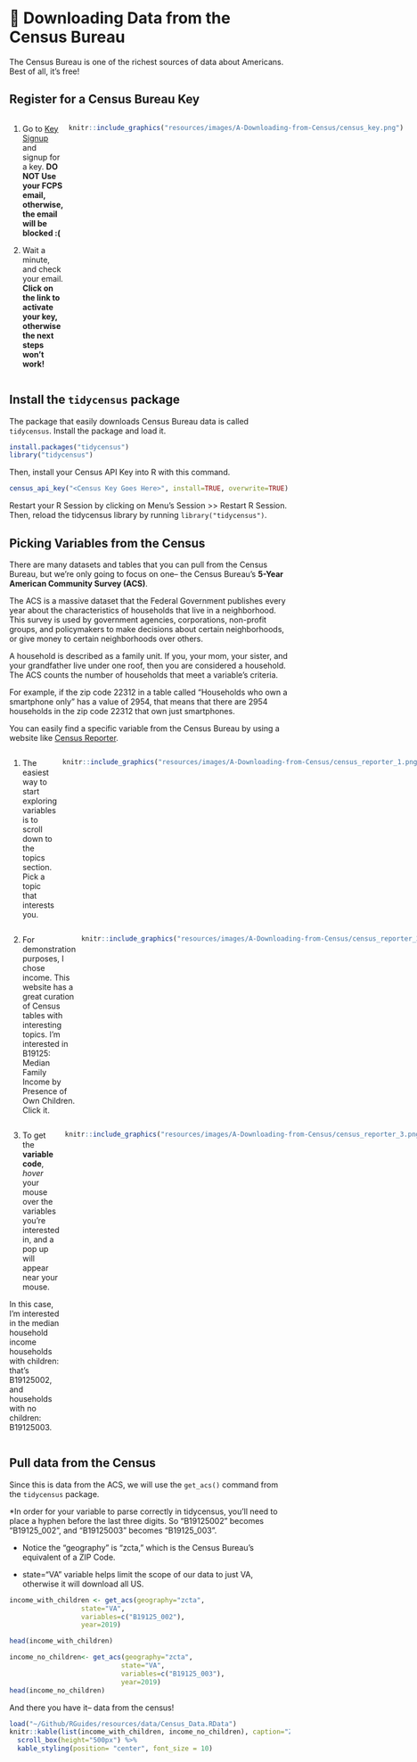 # 📲️ Downloading Data from the Census Bureau {-}

The Census Bureau is one of the richest sources of data about Americans. Best of all, it's free! 

## Register for a Census Bureau Key {-}

::: {style="display: grid; grid-template-columns: 1fr 1fr; grid-column-gap: 10px;"}
<div>

1. Go to [Key Signup](https://api.census.gov/data/key_signup.html) and signup for a key. **DO NOT Use your FCPS email, otherwise, the email will be blocked :(**

2. Wait a minute, and check your email. **Click on the link to activate your key, otherwise the next steps won't work!**
</div>

<div>

```r
knitr::include_graphics("resources/images/A-Downloading-from-Census/census_key.png")
```
</div>
:::

## Install the `tidycensus` package {-}

The package that easily downloads Census Bureau data is called `tidycensus`. Install the package and load it.

```r
install.packages("tidycensus")
library("tidycensus")
```

Then, install your Census API Key into R with this command.

```r
census_api_key("<Census Key Goes Here>", install=TRUE, overwrite=TRUE)
```

Restart your R Session by clicking on Menu's Session >> Restart R Session. Then, reload the tidycensus library by running `library("tidycensus")`.

## Picking Variables from the Census {-}

There are many datasets and tables that you can pull from the Census Bureau, but we're only going to focus on one-- the Census Bureau’s **5-Year American Community Survey (ACS)**.

The ACS is a massive dataset that the Federal Government publishes every year about the characteristics of households that live in a neighborhood. This survey is used by government agencies, corporations, non-profit groups, and policymakers to make decisions about certain neighborhoods, or give money to certain neighborhoods over others. 

A household is described as a family unit. If you, your mom, your sister, and your grandfather live under one roof, then you are considered a household. The ACS counts the number of households that meet a variable’s criteria. 

For example, if the zip code 22312 in a table called “Households who own a smartphone only” has a value of 2954, that means that there are 2954 households in the zip code 22312 that own just smartphones. 

You can easily find a specific variable from the Census Bureau by using a website like [Census Reporter](https://censusreporter.org/). 

::: {style="display: grid; grid-template-columns: 1fr 1fr; grid-column-gap: 10px;"}
<div>
1. The easiest way to start exploring variables is to scroll down to the topics section. Pick a topic that interests you.
</div>

<div>
```r
knitr::include_graphics("resources/images/A-Downloading-from-Census/census_reporter_1.png")
```
</div>

:::

::: {style="display: grid; grid-template-columns: 1fr 1fr; grid-column-gap: 10px;"}
<div>
2. For demonstration purposes, I chose income. This website has a great curation of Census tables with interesting topics. I’m interested in B19125: Median Family Income by Presence of Own Children. Click it. 
</div>

<div>
```r
knitr::include_graphics("resources/images/A-Downloading-from-Census/census_reporter_2.png")
```
</div>
:::

::: {style="display: grid; grid-template-columns: 1fr 1fr; grid-column-gap: 10px;"}
<div>
3. To get the **variable code**, *hover* your mouse over the variables you’re interested in, and a pop up will appear near your mouse. 

In this case, I’m interested in the median household income households with children: that’s B19125002, and households with no children: B19125003. 
</div>
<div>
```r
knitr::include_graphics("resources/images/A-Downloading-from-Census/census_reporter_3.png")
```
</div>
:::

## Pull data from the Census {-}

Since this is data from the ACS, we will use the `get_acs()` command from the `tidycensus` package.

:::{.rmdwarning}
*In order for your variable to parse correctly in tidycensus, you’ll need to place a hyphen before the last three digits. So “B19125002” becomes “B19125_002”, and “B19125003” becomes “B19125_003”.
:::

* Notice the "geography" is "zcta," which is the Census Bureau's equivalent of a ZIP Code. 

* state="VA" variable helps limit the scope of our data to just VA, otherwise it will download all US.

```r
income_with_children <- get_acs(geography="zcta",
                  state="VA",
                  variables=c("B19125_002"),
                  year=2019)

head(income_with_children)

income_no_children<- get_acs(geography="zcta",
                            state="VA",
                            variables=c("B19125_003"),
                            year=2019)
head(income_no_children)
```

And there you have it-- data from the census!

```r
load("~/Github/RGuides/resources/data/Census_Data.RData")
knitr::kable(list(income_with_children, income_no_children), caption="Zip Code Data for Household Income for Households with Children, and Without Children", booktabs=TRUE) %>%
  scroll_box(height="500px") %>%
  kable_styling(position= "center", font_size = 10)
```